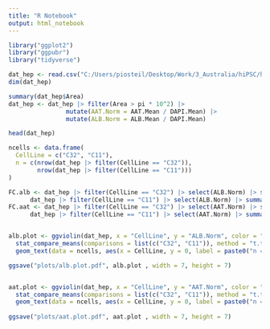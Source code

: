 ```yaml
---
title: "R Notebook"
output: html_notebook
---
```


```r
library("ggplot2")
library("ggpubr")
library("tidyverse")
```


```r
dat_hep <- read.csv("C:/Users/piosteil/Desktop/Work/3_Australia/hiPSC/hiPSC_paper_V12/Review/data/Results_CellPose.csv", sep = ";")
dim(dat_hep)

summary(dat_hep$Area)
dat_hep <- dat_hep |> filter(Area > pi * 10^2) |>
                mutate(AAT.Norm = AAT.Mean / DAPI.Mean) |>
                mutate(ALB.Norm = ALB.Mean / DAPI.Mean)

head(dat_hep)

ncells <- data.frame(
  CellLine = c("C32", "C11"),
  n = c(nrow(dat_hep |> filter(CellLine == "C32")), 
        nrow(dat_hep |> filter(CellLine == "C11")))
)

FC.alb <- dat_hep |> filter(CellLine == "C32") |> select(ALB.Norm) |> summarise(mean = mean(ALB.Norm)) / 
      dat_hep |> filter(CellLine == "C11") |> select(ALB.Norm) |> summarise(mean = mean(ALB.Norm))
FC.aat <- dat_hep |> filter(CellLine == "C32") |> select(AAT.Norm) |> summarise(mean = mean(AAT.Norm)) / 
      dat_hep |> filter(CellLine == "C11") |> select(AAT.Norm) |> summarise(mean = mean(AAT.Norm))


alb.plot <- ggviolin(dat_hep, x = "CellLine", y = "ALB.Norm", color = "CellLine", add = c("boxplot")) + 
  stat_compare_means(comparisons = list(c("C32", "C11")), method = "t.test") +
  geom_text(data = ncells, aes(x = CellLine, y = 0, label = paste0("n = ", n)), check_overlap = TRUE, vjust = -1)

ggsave("plots/alb.plot.pdf", alb.plot , width = 7, height = 7)


aat.plot <- ggviolin(dat_hep, x = "CellLine", y = "AAT.Norm", color = "CellLine", add = c("boxplot")) + 
  stat_compare_means(comparisons = list(c("C32", "C11")), method = "t.test") +
  geom_text(data = ncells, aes(x = CellLine, y = 0, label = paste0("n = ", n)), check_overlap = TRUE, vjust = -1)
  
ggsave("plots/aat.plot.pdf", aat.plot , width = 7, height = 7)
```

